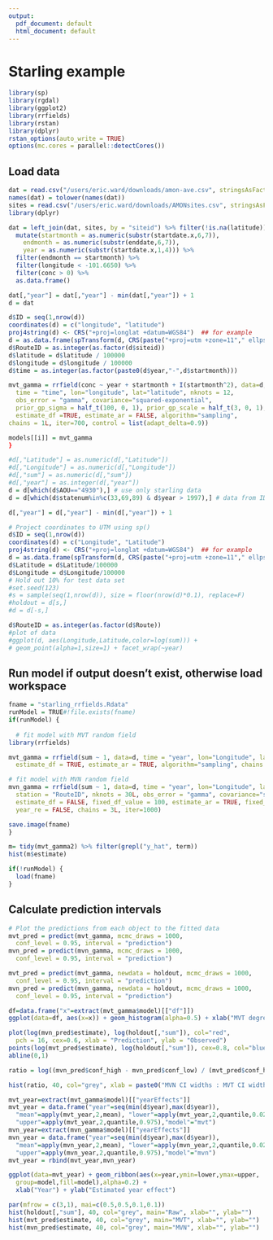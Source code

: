 ```yaml
---
output:
  pdf_document: default
  html_document: default
---
```


# Starling example

```r
library(sp)
library(rgdal)
library(ggplot2)
library(rrfields)
library(rstan)
library(dplyr)
rstan_options(auto_write = TRUE)
options(mc.cores = parallel::detectCores())
```

## Load data

```r

dat = read.csv("/users/eric.ward/downloads/amon-ave.csv", stringsAsFactors = FALSE)
names(dat) = tolower(names(dat))
sites = read.csv("/users/eric.ward/downloads/AMONsites.csv", stringsAsFactors = FALSE)
library(dplyr)

dat = left_join(dat, sites, by = "siteid") %>% filter(!is.na(latitude)) %>% 
  mutate(startmonth = as.numeric(substr(startdate.x,6,7)),
    endmonth = as.numeric(substr(enddate,6,7)),
    year = as.numeric(substr(startdate.x,1,4))) %>% 
  filter(endmonth == startmonth) %>% 
  filter(longitude < -101.6650) %>% 
  filter(conc > 0) %>% 
  as.data.frame()

dat[,"year"] = dat[,"year"] - min(dat[,"year"]) + 1
d = dat

d$ID = seq(1,nrow(d))
coordinates(d) = c("longitude", "latitude")
proj4string(d) <- CRS("+proj=longlat +datum=WGS84")  ## for example
d = as.data.frame(spTransform(d, CRS(paste("+proj=utm +zone=11"," ellps=WGS84",sep=''))))
d$RouteID = as.integer(as.factor(d$siteid))
d$latitude = d$latitude / 100000
d$longitude = d$longitude / 100000
d$time = as.integer(as.factor(paste0(d$year,"-",d$startmonth)))

mvt_gamma = rrfield(conc ~ year + startmonth + I(startmonth^2), data=d, 
  time = "time", lon="longitude", lat="latitude", nknots = 12, 
  obs_error = "gamma", covariance="squared-exponential", 
  prior_gp_sigma = half_t(100, 0, 1), prior_gp_scale = half_t(3, 0, 1), 
  estimate_df =TRUE, estimate_ar = FALSE, algorithm="sampling",
chains = 1L, iter=700, control = list(adapt_delta=0.9))

models[[i]] = mvt_gamma
}

#d[,"Latitude"] = as.numeric(d[,"Latitude"])
#d[,"Longitude"] = as.numeric(d[,"Longitude"])
#d[,"sum"] = as.numeric(d[,"sum"])
#d[,"year"] = as.integer(d[,"year"])
d = d[which(d$AOU=="4930"),] # use only starling data
d = d[which(d$statenum%in%c(33,69,89) & d$year > 1997),] # data from ID, WA, OR

d[,"year"] = d[,"year"] - min(d[,"year"]) + 1

# Project coordinates to UTM using sp()
d$ID = seq(1,nrow(d))
coordinates(d) = c("Longitude", "Latitude")
proj4string(d) <- CRS("+proj=longlat +datum=WGS84")  ## for example
d = as.data.frame(spTransform(d, CRS(paste("+proj=utm +zone=11"," ellps=WGS84",sep=''))))
d$Latitude = d$Latitude/100000
d$Longitude = d$Longitude/100000
# Hold out 10% for test data set
#set.seed(123)
#s = sample(seq(1,nrow(d)), size = floor(nrow(d)*0.1), replace=F)
#holdout = d[s,]
#d = d[-s,]

d$RouteID = as.integer(as.factor(d$Route))
#plot of data
#ggplot(d, aes(Longitude,Latitude,color=log(sum))) + 
# geom_point(alpha=1,size=1) + facet_wrap(~year)
```

## Run model if output doesn't exist, otherwise load workspace

```r
fname = "starling_rrfields.Rdata"
runModel = TRUE#!file.exists(fname)
if(runModel) {
  
  # fit model with MVT random field
library(rrfields)

mvt_gamma = rrfield(sum ~ 1, data=d, time = "year", lon="Longitude", lat="Latitude", station = "RouteID", nknots = 30, obs_error = "gamma", covariance="squared-exponential",prior_sigma = half_t(100, 0, 1),
  estimate_df = TRUE, estimate_ar = TRUE, algorithm="sampling", chains = 3L, iter=1000)

# fit model with MVN random field
mvn_gamma = rrfield(sum ~ 1, data=d, time = "year", lon="Longitude", lat="Latitude",
  station = "RouteID", nknots = 30L, obs_error = "gamma", covariance="squared-exponential",
  estimate_df = FALSE, fixed_df_value = 100, estimate_ar = TRUE, fixed_ar_value = 1, algorithm="sampling",
  year_re = FALSE, chains = 3L, iter=1000)

save.image(fname)
}

m= tidy(mvt_gamma2) %>% filter(grepl("y_hat", term))
hist(m$estimate)

if(!runModel) {
  load(fname)
}
```

## Calculate prediction intervals

```r
# Plot the predictions from each object to the fitted data
mvt_pred = predict(mvt_gamma, mcmc_draws = 1000,
  conf_level = 0.95, interval = "prediction")
mvn_pred = predict(mvn_gamma, mcmc_draws = 1000,
  conf_level = 0.95, interval = "prediction")

mvt_pred = predict(mvt_gamma, newdata = holdout, mcmc_draws = 1000,
  conf_level = 0.95, interval = "prediction")
mvn_pred = predict(mvn_gamma, newdata = holdout, mcmc_draws = 1000,
  conf_level = 0.95, interval = "prediction")
```


```r
df=data.frame("x"=extract(mvt_gamma$model)[["df"]])
ggplot(data=df, aes(x=x)) + geom_histogram(alpha=0.5) + xlab("MVT degrees of freedom")
```


```r
plot(log(mvn_pred$estimate), log(holdout[,"sum"]), col="red",
  pch = 16, cex=0.6, xlab = "Prediction", ylab = "Observed")
points(log(mvt_pred$estimate), log(holdout[,"sum"]), cex=0.8, col="blue")
abline(0,1)
```

```r

ratio = log((mvn_pred$conf_high - mvn_pred$conf_low) / (mvt_pred$conf_high - mvt_pred$conf_low))

hist(ratio, 40, col="grey", xlab = paste0("MVN CI widths : MVT CI widths"), main="")
```


```r

mvt_year=extract(mvt_gamma$model)[["yearEffects"]]
mvt_year = data.frame("year"=seq(min(d$year),max(d$year)), 
  "mean"=apply(mvt_year,2,mean), "lower"=apply(mvt_year,2,quantile,0.025),
  "upper"=apply(mvt_year,2,quantile,0.975),"model"="mvt")
mvn_year=extract(mvn_gamma$model)[["yearEffects"]]
mvn_year = data.frame("year"=seq(min(d$year),max(d$year)), 
  "mean"=apply(mvn_year,2,mean), "lower"=apply(mvn_year,2,quantile,0.025),
  "upper"=apply(mvn_year,2,quantile,0.975),"model"="mvn")
mvt_year = rbind(mvt_year,mvn_year)

ggplot(data=mvt_year) + geom_ribbon(aes(x=year,ymin=lower,ymax=upper,
  group=model,fill=model),alpha=0.2) + 
  xlab("Year") + ylab("Estimated year effect")
```

```r

par(mfrow = c(3,1), mai=c(0.5,0.5,0.1,0.1))
hist(holdout[,"sum"], 40, col="grey", main="Raw", xlab="", ylab="")
hist(mvt_pred$estimate, 40, col="grey", main="MVT", xlab="", ylab="")
hist(mvn_pred$estimate, 40, col="grey", main="MVN", xlab="", ylab="")
```
